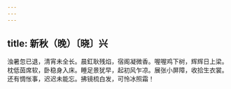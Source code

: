 ```yaml
---
---
---
```

title: 新秋（晚）〔晓〕兴
---



浊暑忽已退，清宵未全长。晨釭耿残焰，宿阁凝微香。喔喔鸡下树，辉辉日上梁。枕低茵席软，卧稳身入床。睡足景犹早，起初风乍凉。展张小屏障，收拾生衣裳。还有惆怅事，迟迟未能忘。拂镜梳白发，可怜冰照霜！